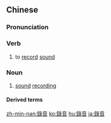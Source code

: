 {{also|録音}}
==Chinese==
{{zh-forms|s=录音}}

===Pronunciation===
{{zh-pron
|m=lùyīn
|ma=y
|c=luk6 jam1
|mn=lo̍k-im
|cat=v,n
}}

===Verb===
{{zh-verb}}

# to [[record]] [[sound]]

===Noun===
{{zh-noun}}

# [[sound]] [[recording]]

====Derived terms====
{{zh-der|錄音報導|錄音筆|錄音帶|錄音電話|錄音合成|錄音機}}

{{zh-cat|Beginning}}

[[zh-min-nan:錄音]]
[[ko:錄音]]
[[hu:錄音]]
[[ja:錄音]]